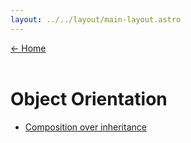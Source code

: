 ---
layout: ../../layout/main-layout.astro
---

<a href="/">← Home </a> <br /> <br />

# Object Orientation

- [Composition over inheritance](./object-orientation/composition-over-inheritance)

